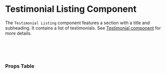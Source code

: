 

<Meta of={TestimonialListingStories} />

# Testimonial Listing Component

The `Testimonial Listing` component features a section with a title and subheading. It contains a list of testimonials. See [Testimonial component](?path=/docs/components-testimonial--docs) for more details.

<Canvas of={TestimonialListingStories.Default} />

<br />
<br />
<br />

### Props Table

<ArgTypes />
